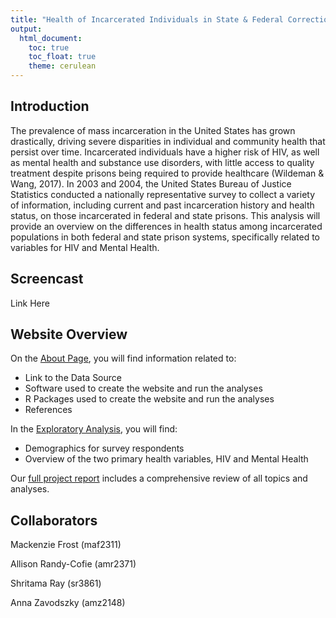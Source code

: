 ```yaml
---
title: "Health of Incarcerated Individuals in State & Federal Correctional Facilities, 2003-2004"
output: 
  html_document:
    toc: true
    toc_float: true
    theme: cerulean
---
```


## Introduction

The prevalence of mass incarceration in the United States has grown drastically, driving severe disparities in individual and community health that persist over time. Incarcerated individuals have a higher risk of HIV, as well as mental health and substance use disorders, with little access to quality treatment despite prisons being required to provide healthcare (Wildeman & Wang, 2017). In 2003 and 2004, the United States Bureau of Justice Statistics conducted a nationally representative survey to collect a variety of information, including current and past incarceration history and health status, on those incarcerated in federal and state prisons. This analysis will provide an overview on the differences in health status among incarcerated populations in both federal and state prison systems, specifically related to variables for HIV and Mental Health.  

## Screencast

Link Here

## Website Overview

On the [About Page](about.html), you will find information related to: 

* Link to the Data Source
* Software used to create the website and run the analyses
* R Packages used to create the website and run the analyses
* References

In the [Exploratory Analysis](EDA.html), you will find: 

* Demographics for survey respondents 
* Overview of the two primary health variables, HIV and Mental Health

Our [full project report](project_report.html) includes a comprehensive review of all topics and analyses.

## Collaborators

Mackenzie Frost (maf2311)

Allison Randy-Cofie (amr2371)

Shritama Ray (sr3861)

Anna Zavodszky (amz2148)
